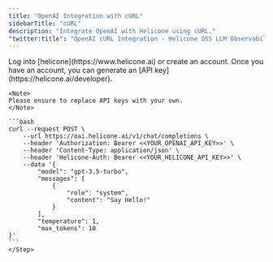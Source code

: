 ```yaml
---
title: "OpenAI Integration with cURL"
sidebarTitle: "cURL"
description: "Integrate OpenAI with Helicone using cURL."
"twitter:title": "OpenAI cURL Integration - Helicone OSS LLM Observability"
---
```


<Steps>
  <Step title="Create an account + Generate an API Key">
    Log into [helicone](https://www.helicone.ai) or create an account. Once you have an account, you
    can generate an [API key](https://helicone.ai/developer).
  </Step>
  <Step title="Modify the API base and add the `Helicone-Auth` header">

    <Note>
    Please ensure to replace API keys with your own.
    </Note>

    ```bash
    curl --request POST \
        --url https://oai.helicone.ai/v1/chat/completions \
        --header 'Authorization: Bearer <<YOUR_OPENAI_API_KEY>>' \
        --header 'Content-Type: application/json' \
        --header 'Helicone-Auth: Bearer <<YOUR_HELICONE_API_KEY>>' \
        --data '{
            "model": "gpt-3.5-turbo",
            "messages": [
                {
                    "role": "system",
                    "content": "Say Hello!"
                }
            ],
            "temperature": 1,
            "max_tokens": 10
    }'
    ```
    </Step>

</Steps>
